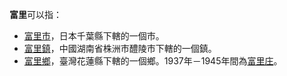'''富里'''可以指：

* [[富里市|富里市]]，日本千葉縣下轄的一個市。
* [[富里鎮|富里鎮]]，中國湖南省株洲市醴陵市下轄的一個鎮。
* [[富里鄉|富里鄉]]，臺灣花蓮縣下轄的一個鄉。1937年－1945年間為[[富里庄|富里庄]]。

{{disambig|F|Cat=二字地名消歧义}}